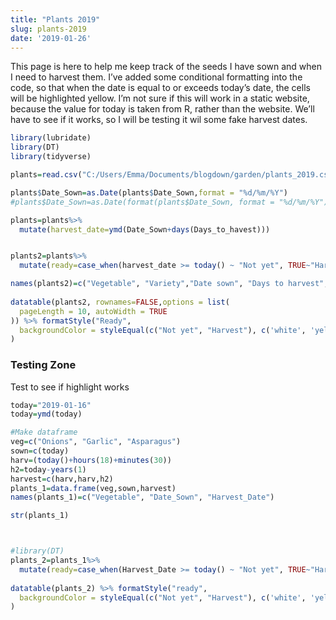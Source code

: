 ```yaml
---
title: "Plants 2019"
slug: plants-2019
date: '2019-01-26'
---
```


This page is here to help me keep track of the seeds I have sown and when I need to harvest them.  I've added some conditional formatting into the code, so that when the date is equal to or exceeds today's date, the cells will be highlighted yellow.  I'm not sure if this will work in a static website, because the value for today is taken from R, rather than the website.  We'll have to see if it works, so I will be testing it wil some fake harvest dates.

```r
library(lubridate)
library(DT)
library(tidyverse)

plants=read.csv("C:/Users/Emma/Documents/blogdown/garden/plants_2019.csv", header=T)

plants$Date_Sown=as.Date(plants$Date_Sown,format = "%d/%m/%Y")
#plants$Date_Sown=as.Date(format(plants$Date_Sown, format = "%d/%m/%Y"))

plants=plants%>%
  mutate(harvest_date=ymd(Date_Sown+days(Days_to_havest)))


plants2=plants%>%
  mutate(ready=case_when(harvest_date >= today() ~ "Not yet", TRUE~"Harvest"))

names(plants2)=c("Vegetable", "Variety","Date sown", "Days to harvest","Harvest day","Ready")
    
datatable(plants2, rownames=FALSE,options = list(
  pageLength = 10, autoWidth = TRUE
)) %>% formatStyle("Ready",
  backgroundColor = styleEqual(c("Not yet", "Harvest"), c('white', 'yellow'))
)


```


### Testing Zone

Test to see if highlight works

```r

today="2019-01-16"
today=ymd(today)

#Make dataframe
veg=c("Onions", "Garlic", "Asparagus")
sown=c(today)
harv=(today()+hours(18)+minutes(30))
h2=today-years(1)
harvest=c(harv,harv,h2)
plants_1=data.frame(veg,sown,harvest)
names(plants_1)=c("Vegetable", "Date_Sown", "Harvest_Date")

str(plants_1)



#library(DT)
plants_2=plants_1%>%
  mutate(ready=case_when(Harvest_Date >= today() ~ "Not yet", TRUE~"Harvest"))
    
datatable(plants_2) %>% formatStyle("ready",
  backgroundColor = styleEqual(c("Not yet", "Harvest"), c('white', 'yellow'))
)
```